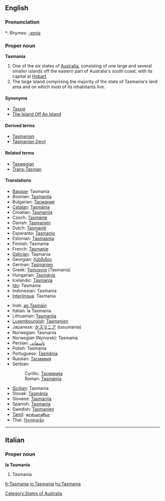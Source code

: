 ==English==
{{wikipedia|Tasmania}}

===Pronunciation===
*: Rhymes: [[Rhymes:English:-eɪniə|-eɪniə]]

===Proper noun===
'''Tasmania'''

# One of the six states of [[Australia]], consisting of one large and several smaller islands off the eastern part of Australia's south coast, with its capital at [[Hobart]].
# The large island comprising the majority of the state of Tasmania's land area and on which most of its inhabitants live.

====Synonyms====
* [[Tassie]] {{italbrac|colloquial}}
* [[The Island Off An Island]] {{italbrac|colloquial}}

====Derived terms====
* [[Tasmanian]]
* [[Tasmanian Devil]]

====Related terms====
* [[Taswegian]] {{italbrac|colloquial}}
* [[Trans-Tasman]] {{italbrac|colloquial}}

====Translations====
{{top}}
* [[Basque]]: Tasmania
* Bosnian: [[Tasmanija]]
* Bulgarian: [[Тасмания]]
* [[Catalan]]: [[Tasmània]]
* Croatian: [[Tasmanija]]
* Czech: [[Tasmánie]]
* Danish: [[Tasmanien]]
* Dutch: [[Tasmanië]]
* Esperanto: [[Tasmanio]]
* Estonian: [[Tasmaania]]
* Finnish: Tasmania
* French: [[Tasmanie]] {{f}}
* [[Galician]]: Tasmania
* Georgian: [[ტასმანია]]
* German: [[Tasmanien]]
* Greek: [[Τασμανία]] (Tasmanía)
* Hungarian: [[Tasmánia]]
* Icelandic: [[Tasmanía]]
* [[Ido]]: Tasmania
* Indonesian: Tasmania
* [[Interlingua]]: Tasmania
{{trans-mid}}
* Irish: [[an Tasmáin]]
* Italian: la Tasmania {{f}}
* Lithuanian: [[Tasmanija]]
* [[Luxembourgish]]: [[Tasmanien]]
* Japanese: [[タスマニア]] (tasumania)
* Norwegian: Tasmania
* Norwegian (Nynorsk): Tasmania
* Persian: [[تاسمانی]]
* Polish: Tasmania
* Portuguese: [[Tasmânia]]
* Russian: [[Тасмания]]
* Serbian:
*: Cyrillic: [[Тасманија]] {{f}}
*: Roman: [[Tasmanija]] {{f}}
* [[Sicilian]]: Tasmania
* Slovak: [[Tasmánia]]
* Slovene: [[Tasmanija]]
* Spanish: [[#Spanish|Tasmania]]
* Swedish: [[Tasmanien]]
* [[Tamil]]: [[தாஸ்மானியா]]
* Thai: [[รัฐแทสเมเนีย]]
{{bottom}}

[[Category:States of Australia]]

----

==Italian==

===Proper noun===
'''la Tasmania'''

# Tasmania

[[fr:Tasmania]]
[[io:Tasmania]]
[[hu:Tasmania]]
